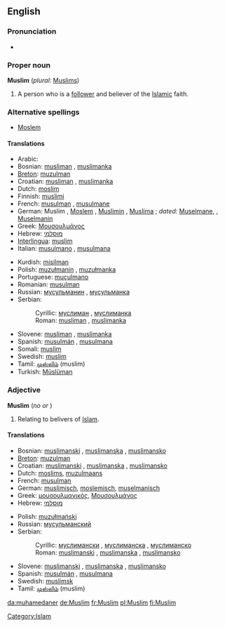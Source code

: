 ==English==

===Pronunciation===
*{{audio|en-uk-Muslim.ogg|Audio (UK)}}

===Proper noun===
{{wikipedia}}
'''Muslim''' (''plural:'' [[Muslims]])
# A person who is a [[follower]] and believer of the [[Islamic]] faith.

===Alternative spellings===
*[[Moslem]]

====Translations====
{{top}}
*Arabic: {{ARchar|[[مسلم]]}}
*Bosnian: [[musliman#Bosnian|musliman]] {{m}}, [[muslimanka#Bosnian|muslimanka]] {{f}}
*[[Breton]]: [[muzulman]] {{m}}
*Croatian: [[musliman#Croatian|musliman]] {{m}}, [[muslimanka#Croatian|muslimanka]] {{f}}
*Dutch: [[moslim]] {{m}}
*Finnish: [[muslimi]]
*French: [[musulman]] {{m}}, [[musulmane]] {{f}}
*German: Muslim {{m}}, [[Moslem]] {{m}}, [[Muslimin]] {{f}}, [[Muslima]] {{f}}; ''dated:'' [[Muselmane]], {{m}}, [[Muselmanin]] {{f}}
*Greek: [[Μουσουλμάνος]]
*Hebrew: [[מוסלמי]]
*[[Interlingua]]: [[muslim]]
*Italian: [[musulmano]] {{m}}, [[musulmana]] {{f}}
{{mid}}
*Kurdish: [[misilman]]
*Polish: [[muzułmanin]] {{m}}, [[muzułmanka]] {{f}}
*Portuguese: [[muçulmano]] {{m}}
*Romanian: [[musulman]] {{m}}
*Russian: [[мусульманин]] {{m}}, [[мусульманка]] {{f}}
*Serbian:
*:Cyrillic: [[муслиман#Serbian|муслиман]] {{m}}, [[муслиманка#Serbian|муслиманка]] {{f}}
*:Roman: [[musliman#Serbian|musliman]] {{m}}, [[muslimanka#Serbian|muslimanka]] {{f}}
*Slovene: [[musliman]] {{m}}, [[muslimanka]] {{f}}
*Spanish: [[musulmán]] {{m}}, [[musulmana]] {{f}}
*Somali: [[muslim]] {{m}}
*Swedish: [[muslim]]
*Tamil: [[முஸ்லிம்]] (muslim)
*Turkish: [[Müslüman]]
{{bottom}}

===Adjective===
<!-- this is another case of a noun used adjectivally.  -->
'''Muslim''' (''no {{compar}} or {{superl}}'')
# Relating to belivers of [[Islam]].

====Translations====
{{top}}
*Bosnian: [[muslimanski#Bosnian|muslimanski]] {{m}}, [[muslimanski#Bosnian|muslimanska]] {{f}}, [[muslimanski#Bosnian|muslimansko]] {{n}}
*[[Breton]]: [[muzulman]]
*Croatian: [[muslimanski#Croatian|muslimanski]] {{m}}, [[muslimanski#Croatian|muslimanska]] {{f}}, [[muslimanski#Croatian|muslimansko]] {{n}}
*Dutch: [[moslims]], [[muzulmaans]]
*French: [[musulman]] {{m}}
*German: [[muslimisch]], [[moslemisch]], [[muselmanisch]]
*Greek: [[μουσουλμανικός]], [[Μουσουλμάνος]]
*Hebrew: [[מוסלמי]]
{{mid}}
*Polish: [[muzułmański]] {{m}}
*Russian: [[мусульманский]] {{m}}
*Serbian:
*:Cyrillic: [[муслимански#Serbian|муслимански]] {{m}}, [[муслимански#Serbian|муслиманска]] {{f}}, [[муслимански#Serbian|муслиманско]] {{n}}
*:Roman: [[muslimanski#Serbian|muslimanski]] {{m}}, [[muslimanski#Serbian|muslimanska]] {{f}}, [[muslimanski#Serbian|muslimansko]] {{n}}
*Slovene: [[muslimanski#Slovene|muslimanski]] {{m}}, [[muslimanski#Slovene|muslimanska]] {{f}}, [[muslimanski#Slovene|muslimansko]] {{n}}
*Spanish: [[musulmán]] {{m}}, [[musulmana]] {{f}}
*Swedish: [[muslimsk]]
*Tamil: [[முஸ்லிம்]] (muslim)
{{bottom}}

[[Category:Islam]]

[[da:muhamedaner]]
[[de:Muslim]]
[[fr:Muslim]]
[[pl:Muslim]]
[[fi:Muslim]]
